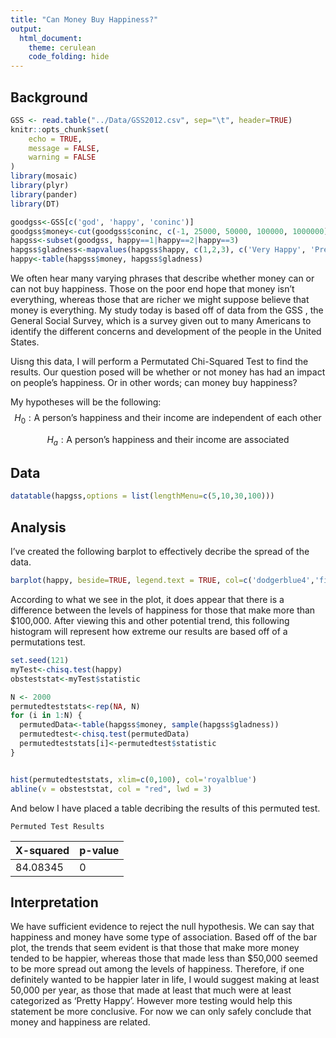 ```yaml
---
title: "Can Money Buy Happiness?"
output: 
  html_document:
    theme: cerulean
    code_folding: hide
---
```

## Background
```r
GSS <- read.table("../Data/GSS2012.csv", sep="\t", header=TRUE)
knitr::opts_chunk$set(
	echo = TRUE,
	message = FALSE,
	warning = FALSE
)
library(mosaic)
library(plyr)
library(pander)
library(DT)

goodgss<-GSS[c('god', 'happy', 'coninc')]
goodgss$money<-cut(goodgss$coninc, c(-1, 25000, 50000, 100000, 1000000), labels = c("$25,000 or less", '$25,000-$50,000', '$50,000-$100,000', '$100,000 or more'))
hapgss<-subset(goodgss, happy==1|happy==2|happy==3)
hapgss$gladness<-mapvalues(hapgss$happy, c(1,2,3), c('Very Happy', 'Pretty Happy', 'Not Happy'))
happy<-table(hapgss$money, hapgss$gladness)
```
We often hear many varying phrases that describe whether money can or can not buy happiness. Those on the poor end hope that money isn't everything, whereas those that are richer we might suppose believe that money is everything. My study today is based off of data from the GSS , the General Social Survey, which is a survey given out to many Americans to identify the different concerns and development of the people in the United States.

Uisng this data, I will perform a Permutated Chi-Squared Test to find the results. Our question posed will be whether or not money has had an impact on people's happiness. Or in other words; can money buy happiness?

My hypotheses will be the following:
$$
H_0: \text{A person's happiness and their income are independent of each other}
$$

$$
H_a: \text{A person's happiness and their income are associated}
$$

## Data

```r
datatable(hapgss,options = list(lengthMenu=c(5,10,30,100)))
```


## Analysis

I've created the following barplot to effectively decribe the spread of the data.
```r
barplot(happy, beside=TRUE, legend.text = TRUE, col=c('dodgerblue4','firebrick4','darkorchid4','darkolivegreen4'))
```

According to what we see in the plot, it does appear that there is a difference between the levels of happiness for those that make more than $100,000. After viewing this and other potential trend, this following histogram will represent how extreme our results are based off of a permutations test.

```r
set.seed(121)
myTest<-chisq.test(happy)
obsteststat<-myTest$statistic

N <- 2000
permutedteststats<-rep(NA, N)
for (i in 1:N) {
  permutedData<-table(hapgss$money, sample(hapgss$gladness))
  permutedtest<-chisq.test(permutedData)
  permutedteststats[i]<-permutedtest$statistic
}


hist(permutedteststats, xlim=c(0,100), col='royalblue')
abline(v = obsteststat, col = "red", lwd = 3)
```

And below I have placed a table decribing the results of this permuted test. 

</div>

`Permuted Test Results`

|X-squared|p-value| 
|---------|-------|
|84.08345|0|

## Interpretation
We have sufficient evidence to reject the null hypothesis. We can say that happiness and money have some type of association. Based off of the bar plot, the trends that seem evident is that those that make more money tended to be happier, whereas those that made less than $50,000 seemed to be more spread out among the levels of happiness. Therefore, if one definitely wanted to be happier later in life, I would suggest making at least 50,000 per year, as those that made at least that much were at least categorized as 'Pretty Happy'. However more testing would help this statement be more conclusive. For now we can only safely conclude that money and happiness are related.

